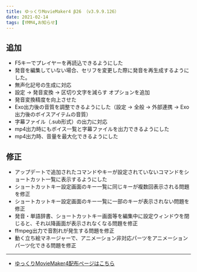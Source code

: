 ```yaml
---
title: ゆっくりMovieMaker4 β26 （v3.9.9.126）
date: 2021-02-14
tags: [YMM4,お知らせ]
---
```

## 追加
- F5キーでプレイヤーを再読込できるようにした
- 発音を編集していない場合、セリフを変更した際に発音を再生成するようにした。
- 無声化記号の生成に対応
- 設定 → 発音変換 → 区切り文字を減らす オプションを追加
- 発音変換精度を向上させた
- Exo出力後の音質を調整できるようにした（設定 → 全般 → 外部連携 → Exo出力後のボイスアイテムの音質）
- 字幕ファイル（.sub形式）の出力に対応
- mp4出力時にもボイス一覧と字幕ファイルを出力できるようにした
- mp4出力時、音量を最大化できるようにした
## 修正
- アップデートで追加されたコマンドやキーが設定されていないコマンドをショートカット一覧に表示するようにした
- ショートカットキー設定画面のキー一覧に同じキーが複数回表示される問題を修正
- ショートカットキー設定画面のキー一覧に一部のキーが表示されない問題を修正
- 発音・単語辞書、ショートカットキー画面等を編集中に設定ウィンドウを閉じると、それ以降画面が表示されなくなる問題を修正
- ffmpeg出力で音割れが発生する問題を修正
- 動く立ち絵マネージャーで、アニメーション非対応パーツをアニメーションパーツ化できる問題を修正

---

- [ゆっくりMovieMaker4配布ページはこちら](/ymm4/)